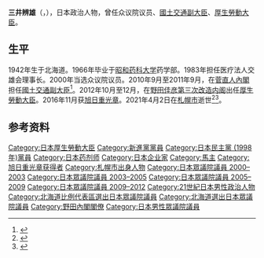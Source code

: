 {{Infobox Officeholder
|name= 三井 辨雄
|original_name=
|image= 
|imagesize         =
|smallimage        =
|caption           =
|office            = {{JPN}}第15任[[厚生勞動大臣|厚生勞動大臣]]
|term_start        = 2012年10月1日
|term_end          = 2012年12月26日
|primeminister     = [[野田佳彦|野田佳彦]]
|predecessor       = {{link-ja|小宮山洋子|小宮山洋子}}
|successor         = [[田村憲久|田村憲久]]
| office2 = {{JPN}}[[眾議院_(日本)|眾議院議員]]
| term_start2 = 2000年6月26日
| term_end2 =  2012年11月16日
|predecessor2   = [[吉川貴盛|吉川貴盛]]
|successor2     =吉川貴盛
|constituency2  ={{Plainlist|
* [[比例北海道區|比例北海道區]]（2000-2003）
* [[北海道第2區|北海道第2區]]（2003-2012）}}
|birth_date        = {{birth date|1942|11|24}}
|birth_place       = {{JPN}}[[北海道|北海道]][[札幌市|札幌市]]
|death_date        = {{death date and age|2021|4|2|1942|11|24}}
|death_place       = {{JPN}}[[北海道|北海道]][[札幌市|札幌市]]
|party             = （[[新進党|新進党]]→）<br/>[[民主党_(日本1998年)|民主党]]
|spouse            =
|parents = 
|children =
|relatives=
|occupation = [[藥劑師|藥劑師]]、[[企業家|企業家]]
|alma_mater        = [[昭和藥科大学|昭和藥科大学]]藥学部
}}
'''三井辨雄'''（{{jpn|j=三井 辨雄|hg=みつい わきお|rm=Mitsui Wakio|f=y}}，{{bd|1942年|11月24日|2021年|4月2日|catIdx=Mitsui}}），日本政治人物，曾任众议院议员、[[國土交通副大臣|國土交通副大臣]]、[[厚生勞動大臣|厚生勞動大臣]]。

==生平==
1942年生于北海道。1966年毕业于[[昭和药科大学|昭和药科大学]]药学部。1983年担任医疗法人交雄会理事长。2000年当选众议院议员。2010年9月至2011年9月，在[[菅直人內閣|菅直人內閣]]担任[[國土交通副大臣|國土交通副大臣]]<ref>{{cite web |title=野田内阁 阁僚名单 |url=http://www.kantei.go.jp/cn/noda/meibo/daijin/mitsui.html |publisher=日本国首相官邸 |accessdate=2021-04-10 |language=ja |archive-date=2021-04-10 |archive-url=https://web.archive.org/web/20210410091726/http://www.kantei.go.jp/cn/noda/meibo/daijin/mitsui.html |dead-url=no }}</ref>。2012年10月至12月，在[[野田內閣_(第三次改造)|野田佳彦第三次改造内阁]]出任[[厚生勞動大臣|厚生勞動大臣]]。2016年11月获[[旭日章|旭日重光章]]。2021年4月2日在[[札幌市|札幌市]]逝世<ref>{{cite web |title=元衆議院議員 三井辨雄氏が死去 民主党政権で厚生労働大臣 |url=https://www3.nhk.or.jp/news/html/20210402/k10012952011000.html |publisher=NHK |language=ja |date=2021-04-02 |access-date=2021-04-10 |archive-date=2021-04-02 |archive-url=https://web.archive.org/web/20210402181343/https://www3.nhk.or.jp/news/html/20210402/k10012952011000.html |dead-url=no }}</ref><ref>{{cite web |title=三井辨雄さん死去 |url=https://www.asahi.com/articles/DA3S14858191.html |publisher=[[朝日新闻|朝日新闻]] |language=ja |date=2021-04-03 |access-date=2021-04-10 |archive-date=2021-04-10 |archive-url=https://web.archive.org/web/20210410091724/https://www.asahi.com/articles/DA3S14858191.html |dead-url=no }}</ref>。

==参考资料==
{{reflist}}
{{厚生勞動大臣}}
{{野田內閣}}
{{Authority control}}
{{DEFAULTSORT:Mitsui Wakio}}
[[Category:日本厚生勞動大臣|Category:日本厚生勞動大臣]]
[[Category:新進黨黨員|Category:新進黨黨員]]
[[Category:日本民主黨_(1998年)黨員|Category:日本民主黨 (1998年)黨員]]
[[Category:日本药剂师|Category:日本药剂师]]
[[Category:日本企业家|Category:日本企业家]]
[[Category:馬主|Category:馬主]]
[[Category:旭日重光章获得者|Category:旭日重光章获得者]]
[[Category:札幌市出身人物|Category:札幌市出身人物]]
[[Category:日本眾議院議員_2000–2003|Category:日本眾議院議員 2000–2003]]
[[Category:日本眾議院議員_2003–2005|Category:日本眾議院議員 2003–2005]]
[[Category:日本眾議院議員_2005–2009|Category:日本眾議院議員 2005–2009]]
[[Category:日本眾議院議員_2009–2012|Category:日本眾議院議員 2009–2012]]
[[Category:21世紀日本男性政治人物|Category:21世紀日本男性政治人物]]
[[Category:北海道比例代表區選出日本眾議院議員|Category:北海道比例代表區選出日本眾議院議員]]
[[Category:北海道選出日本眾議院議員|Category:北海道選出日本眾議院議員]]
[[Category:野田內閣閣僚|Category:野田內閣閣僚]]
[[Category:日本男性眾議院議員|Category:日本男性眾議院議員]]